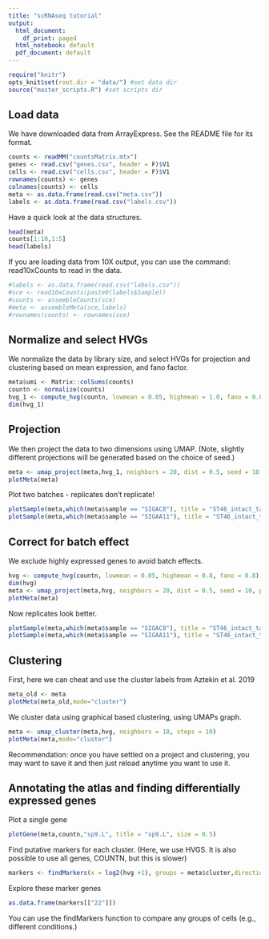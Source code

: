 ```yaml
---
title: "scRNAseq tutorial"
output:
  html_document:
    df_print: paged
  html_notebook: default
  pdf_document: default
---
```



```r
require("knitr")
opts_knit$set(root.dir = "data/") #set data dir
source("master_scripts.R") #set scripts dir
```

## Load data 

We have downloaded data from ArrayExpress. See the README file for its format. 

```r
counts <- readMM("countsMatrix.mtx")
genes <- read.csv("genes.csv", header = F)$V1
cells <- read.csv("cells.csv", header = F)$V1
rownames(counts) <- genes
colnames(counts) <- cells
meta <- as.data.frame(read.csv("meta.csv"))
labels <- as.data.frame(read.csv("labels.csv"))
```

Have a quick look at the data structures.

```r
head(meta)
counts[1:10,1:5]
head(labels)
```
If you are loading data from 10X output, you can use the command: read10xCounts to read in the data.

```r
#labels <- as.data.frame(read.csv("labels.csv"))
#sce <- read10xCounts(paste0(labels$Sample))
#counts <- assembleCounts(sce)
#meta <- assembleMeta(sce,labels)
#rownames(counts) <- rownames(sce)
```


## Normalize and select HVGs

We normalize the data by library size, and select HVGs for projection and clustering based on mean expression, and fano factor. 

```r
meta$umi <- Matrix::colSums(counts)
countn <- normalize(counts)
hvg_1 <- compute_hvg(countn, lowmean = 0.05, highmean = 1.0, fano = 0.8)
dim(hvg_1)
```

## Projection

We then project the data to two dimensions using UMAP. (Note, slightly different projections will be generated based on the choice of seed.)

  
```r
meta <- umap_project(meta,hvg_1, neighbors = 20, dist = 0.5, seed = 10, pca = NULL)
plotMeta(meta)
```

Plot two batches - replicates don't replicate!

```r
plotSample(meta,which(meta$sample == "SIGAC8"), title = "ST46_intact_tail_batch1")
plotSample(meta,which(meta$sample == "SIGAA11"), title = "ST46_intact_tail_batch2")
```



## Correct for batch effect

We exclude highly expressed genes to avoid batch effects.

```r
hvg <- compute_hvg(countn, lowmean = 0.05, highmean = 0.8, fano = 0.8)
dim(hvg)
meta <- umap_project(meta,hvg, neighbors = 20, dist = 0.5, seed = 10, pca = NULL)
plotMeta(meta)
```

Now replicates look better.

```r
plotSample(meta,which(meta$sample == "SIGAC8"), title = "ST46_intact_tail_batch1")
plotSample(meta,which(meta$sample == "SIGAA11"), title = "ST46_intact_tail_batch2")

```
## Clustering

First, here we can cheat and use the cluster labels from Aztekin et al. 2019

```r
meta_old <- meta
plotMeta(meta_old,mode="cluster")
```

We cluster data using graphical based clustering, using UMAPs graph. 

```r
meta <- umap_cluster(meta,hvg, neighbors = 10, steps = 10)
plotMeta(meta,mode="cluster")
```

Recommendation: once you have settled on a project and clustering, you may want to save it and then just reload anytime you want to use it.


## Annotating the atlas and finding differentially expressed genes

Plot a single gene

```r
plotGene(meta,countn,"sp9.L", title = "sp9.L", size = 0.5)
```



Find putative markers for each cluster. (Here, we use HVGS. It is also possible to use all genes, COUNTN, but this is slower)

```r
markers <- findMarkers(x = log2(hvg +1), groups = meta$cluster,direction = "up")
```

Explore these marker genes
```r
as.data.frame(markers[["22"]])
```

You can use the findMarkers function to compare any groups of cells (e.g., different conditions.)








